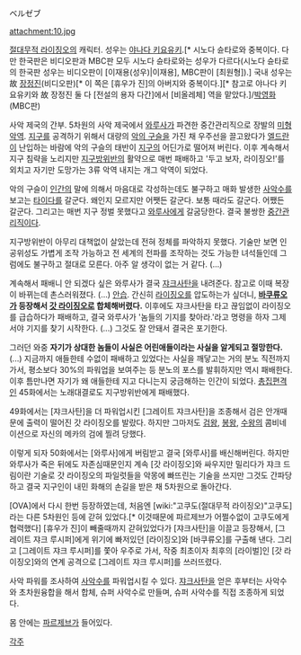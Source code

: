 ベルゼブ

attachment:10.jpg

[[절대무적 라이징오]]의 캐릭터. 성우는 [[야나다 키요유키]].[* 시노다 슌타로와 중복이다. 다만 한국판은 비디오판과 MBC판 모두 시노다 슌타로와는 성우가 다르다(시노다 슌타로의 한국판 성우는 비디오판이 [이재용(성우)|이재용], MBC판이 [최원형]).] 국내 성우는 故 [[장정진]](비디오판)[* 이 쪽은 [휴우가 진]의 아버지와 중복이다.][* 참고로 야나다 키요유키와 故 장정진 둘 다 [전설의 용자 다간]에서 [비올레체] 역을 맡았다.]/[[박영화]](MBC판)

사악 제국의 간부. 5차원의 사악 제국에서 [[와루사]]가 파견한 중간관리직으로 장발의 [[미형 악역]]. [[지구]]를 공격하기 위해서 대량의 [[악의 구슬]]을 가진 채 우주선을 끌고왔다가 [[엘드란]]이 난입하는 바람에 악의 구슬의 태반이 [[지구]]의 어딘가로 떨어져 버린다. 이후 계속해서 지구 침략을 노리지만 [[지구방위반]]의 활약으로 매번 패배하고 '두고 보자, 라이징오!'를 외치고 자기만 도망가는 3류 악역 내지는 개그 악역이 되었다.

악의 구슬이 [[인간]]의 말에 의해서 마음대로 각성하는데도 불구하고 매화 발생한 [[사악수]]를 보고는 [[타이다]]를 갈군다. 왜인지 모르지만 어쨋든 갈군다. 보통 때라도 갈군다. 어쨌든 갈군다. 그리고는 매번 지구 정벌 못했다고 [[와루사]]에게 갈굼당한다. 결국 불쌍한 [[중간관리직]]이다.

지구방위반이 아무리 대책없이 살았는데 전혀 정체를 파악하지 못했다. 기술만 보면 인공위성도 가볍게 조작 가능하고 전 세계의 전파를 조작하는 것도 가능한 녀석들인데 그럼에도 불구하고 절대로 모른다. 아주 알 생각이 없는 거 같다. (...)

계속해서 패배니 안 되겠다 싶은 와루사가 결국 [[쟈크사탄]]을 내려준다. 참고로 이때 복장이 바뀌는데 촌스러워졌다. (...) [[안습]]. 간신히 [[라이징오]]를 압도하는가 싶더니, '''[[바쿠류오]]가 등장해서 [[갓 라이징오]]로 합체해버렸다.''' 이후에도 쟈크사탄을 타고 끊임없이 라이징오를 급습하다가 패배하고, 결국 와루사가 '놈들의 기지를 찾아라.'라고 명령을 하자 그제서야 기지를 찾기 시작한다. (...) 그것도 잘 안돼서 결국은 포기한다.

그러던 와중 '''자기가 상대한 놈들이 사실은 어린애들이라는 사실을 알게되고 절망한다.''' (...) 지금까지 애들한테 수없이 패배하고 있었다는 사실을 깨닿고는 거의 분노 직전까지 가서, 평소보다 30%의 파워업을 보여주는 등 분노의 포스를 발휘하지만 역시 패배한다. 이후 틈만나면 자기가 왜 애들한테 지고 다니는지 궁금해하는 인간이 되었다. [[총집편]]격인 45화에서는 노래대결로도 지구방위반에게 패배했다.

49화에서는 [쟈크사탄]을 더 파워업시킨 [그레이트 쟈크사탄]을 조종해서 검은 안개때문에 출력이 떨어진 갓 라이징오를 발랐다. 하지만 그마저도 [[검왕]], [[봉왕]], [[수왕]]의 콤비네이션으로 자신의 메카의 검에 찔려 당했다.

이렇게 되자 50화에서는 [와루사]에게 버림받고 결국 [와루사]를 배신해버린다. 하지만 와루사가 죽은 뒤에도 자존심때문인지 계속 [갓 라이징오]와 싸우지만 밀리다가 쟈크 드림이란 기술로 갓 라이징오의 파일럿들을 악몽에 빠뜨린는 기술을 쓰지만 그것도 간파당하고 결국 지구인이 내민 화해의 손길을 받은 채 5차원으로 돌아간다.

[OVA]에서 다시 한번 등장하였는데, 처음엔 [wiki:"고쿠도(절대무적 라이징오)"고쿠도]라는 다른 5차원인 등에 갇혀 있었다.[* 이것때문에 파르제브가 어쩔수없이 고쿠도에게 협력했다] [휴우가 진]이 빼줄때까지 갇혀있었다가 [쟈크사탄]을 이끌고 등장해서, [그레이트 쟈크 루시퍼]에게 위기에 빠저있던 [라이징오]와 [바쿠류오]를 구출해 낸다. 그리고 [그레이트 쟈크 루시퍼]를 쫓아 우주로 가서, 작중 최초이자 최후의 [라이벌]인 [갓 라이징오]와의 연계 공격으로 [그레이트 쟈크 루시퍼]를 쓰러뜨렸다. 

사악 파워를 조사하여 [[사악수]]를 파워업시킬 수 있다. [[쟈크사탄]]을 얻은 후부터는 사악수와 초차원융합을 해서 합체, 슈퍼 사악수로 만들며, 슈퍼 사악수를 직접 조종하게 되었다. 

몸 안에는 [[파르제브]]가 들어있다. 

[[각주]]
